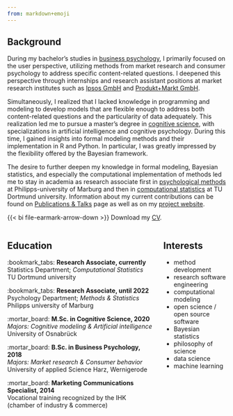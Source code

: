 ```yaml
---
from: markdown+emoji
---
```


## Background

During my bachelor's studies in [business psychology](https://www.hs-harz.de/en/study/faculty-of-business-studies/business-psychology-bsc), I primarily focused on the user perspective, utilizing methods from market research and consumer psychology to address specific content-related questions. I deepened this perspective through internships and research assistant positions at market research institutes such as [Ipsos GmbH](https://www.ipsos.com/en) and [Produkt+Markt GmbH](https://www.produktundmarkt.de/en/).

Simultaneously, I realized that I lacked knowledge in programming and modeling to develop models that are flexible enough to address both content-related questions and the particularity of data adequately. This realization led me to pursue a master's degree in [cognitive science](https://www.uni-osnabrueck.de/en/prospective-students/studiengaenge-a-z/cognitive-science-master-of-science/), with specializations in artificial intelligence and cognitive psychology. During this time, I gained insights into formal modeling methods and their implementation in R and Python. In particular, I was greatly impressed by the flexibility offered by the Bayesian framework.

The desire to further deepen my knowledge in formal modeling, Bayesian statistics, and especially the computational implementation of methods led me to stay in academia as research associate first in [psychological methods](https://www.uni-marburg.de/de/fb04/team-heck) at Philipps-university of Marburg and then in [computational statistics](https://compstat.statistik.tu-dortmund.de/) at TU Dortmund university. Information about my current contributions can be found on [Publications & Talks](pubs.qmd) page as well as on my [project website](https://florence-bockting.github.io/prior_elicitation/).

{{< bi file-earmark-arrow-down >}} Download my [CV](files/cv-engl-website.pdf).

:::: {.columns}

::: {.column width="70%"}

## Education

:bookmark_tabs: **Research Associate, currently**  
Statistics Department; *Computational Statistics* <br>
TU Dortmund university

:bookmark_tabs: **Research Associate, until 2022**  
Psychology Department; *Methods \& Statistics* <br>
Philipps university of Marburg

:mortar_board: **M.Sc. in Cognitive Science, 2020** <br>
*Majors: Cognitive modeling & Artificial intelligence* <br>
University of Osnabrück

:mortar_board: **B.Sc. in Business Psychology, 2018** <br>
*Majors: Market research & Consumer behavior* <br>
University of applied Science Harz, Wernigerode

:mortar_board: **Marketing Communications Specialist, 2014** <br>
Vocational training recognized by the IHK (chamber of industry & commerce)
:::

::: {.column width="30%"}

## Interests

+ method development
+ research software engineering
+ computational modeling
+ open science / open source software
+ Bayesian statistics
+ philosophy of science
+ data science
+ machine learning

:::

::::